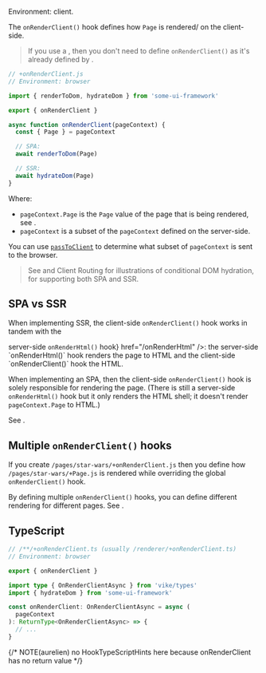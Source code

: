 
Environment: client.

The `onRenderClient()` hook defines how <Link href="/Page">`Page`</Link> is rendered/<Link text="hydrated" href="/hydration" /> on the client-side.

> If you use a <IntegrationPackage/>, then you don't need to define `onRenderClient()` as it's already defined by <IntegrationPackageNames />.

```js
// +onRenderClient.js
// Environment: browser

import { renderToDom, hydrateDom } from 'some-ui-framework'

export { onRenderClient }

async function onRenderClient(pageContext) {
  const { Page } = pageContext

  // SPA:
  await renderToDom(Page)

  // SSR:
  await hydrateDom(Page)
}
```

Where:
 - `pageContext.Page` is the `Page` value of the page that is being rendered, see <Link href="/Page" />.
 - `pageContext` is a subset of the <Link href="/pageContext">`pageContext`</Link> defined on the server-side.

You can use [`passToClient`](/passToClient) to determine what subset of `pageContext` is sent to the browser.

> See <Link href="/render-modes" /> and <Link href="/clientRouting">Client Routing</Link> for illustrations of conditional DOM
> hydration, for supporting both SPA and SSR.


## SPA vs SSR

When implementing SSR, the client-side `onRenderClient()` hook works in tandem with the
<Link text={<>server-side <code>onRenderHtml()</code> hook</>} href="/onRenderHtml" />: the server-side `onRenderHtml()`
hook renders the page to HTML and the client-side `onRenderClient()` hook <Link text="hydrates" href="/hydration" /> the
HTML.

When implementing an SPA, then the client-side `onRenderClient()` hook is solely responsible for rendering the page.
(There is still a server-side `onRenderHtml()` hook but it only renders the HTML shell; it doesn't render
`pageContext.Page` to HTML.)

See <Link href='/render-modes' />.


## Multiple `onRenderClient()` hooks

If you create `/pages/star-wars/+onRenderClient.js` then you define how `/pages/star-wars/+Page.js` is rendered while overriding the global `onRenderClient()` hook.

By defining multiple `onRenderClient()` hooks, you can define different rendering for different pages. See <Link href='/multiple-renderer' />.


## TypeScript

```ts
// /**/+onRenderClient.ts (usually /renderer/+onRenderClient.ts)
// Environment: browser

export { onRenderClient }

import type { OnRenderClientAsync } from 'vike/types'
import { hydrateDom } from 'some-ui-framework'

const onRenderClient: OnRenderClientAsync = async (
  pageContext
): ReturnType<OnRenderClientAsync> => {
  // ...
}
```

{/* NOTE(aurelien) no HookTypeScriptHints here because onRenderClient has no return value */}

